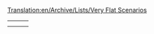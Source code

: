 [[Translation:en/Archive/Lists/Very Flat Scenarios]]
{{en/Scenarios by relief}}

{|
|-
|style="border:none;background:white"|
{{en/Scenario/Tropical River}}

|style="border:none;background:white"|
{{en/Scenario/Florida}}

|style="border:none;background:white"|
{{en/Scenario/Land of Floods}}

|-
|style="border:none;background:white"|
{{en/Scenario/CarstsTrainingScenario v3}}

|style="border:none;background:white"|
{{en/Scenario/Flevoland}}

|}
